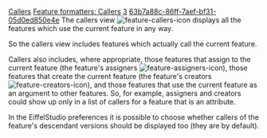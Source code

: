 [[Property:title|Callers]]
[[Property:link_title|Feature formatters: Callers]]
[[Property:weight|3]]
[[Property:uuid|63b7a88c-86ff-7aef-bf31-05d0ed850e4e]]
The callers view  [[Image:feature-callers-icon]]  displays all the features which use the current feature in any way. 


So the callers view includes features which actually call the current feature. 


Callers also includes, where appropriate, those features that assign to the current feature (the feature's assigners [[Image:feature-assigners-icon]]), those features that create the current feature (the feature's creators [[Image:feature-creators-icon]]), and those features that use the current feature as an argument to other features. So, for example, assigners and creators could show up only in a list of callers for a feature that is an attribute.


In the EiffelStudio preferences it is possible to choose whether callers of the feature's descendant versions should be displayed too (they are by default). 


{{seealso|<br/>
[[Clients|Class clients view]]  }}




